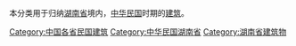 本分类用于归纳[[湖南省|湖南省]]境内，[[中华民国|中华民国]]时期的[[建筑|建筑]]。

[[Category:中国各省民国建筑|Category:中国各省民国建筑]]
[[Category:中华民国湖南省|Category:中华民国湖南省]]
[[Category:湖南省建筑物|Category:湖南省建筑物]]